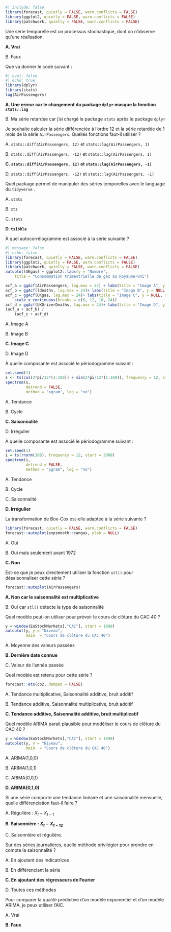 <!-- --- -->
<!-- title: "Analyse des séries temporelles avec R" -->
<!-- format: docx -->
<!-- output-file: "Analyse des séries temporelles avec R" -->
<!-- echo: false -->
<!-- --- -->

```r
#| include: false
library(forecast, quietly = FALSE, warn.conflicts = FALSE)
library(ggplot2, quietly = FALSE, warn.conflicts = FALSE)
library(patchwork, quietly = FALSE, warn.conflicts = FALSE)
```


::: {#exr-def-st}
Une série temporelle est un processus stochastique, dont on n'observe qu'une réalisation.

**A. Vrai**

B. Faux
:::

::: {#exr-err-dplyr-lag}
Que va donner le code suivant :
```r
#| eval: false
#| echo: true
library(dplyr)
library(stats)
lag(AirPassengers)
```

**A. Une erreur car le chargement du package `dplyr` masque la fonction `stats::lag`**

B. Ma série retardée car j'ai chargé le package `stats` après le package `dplyr`
:::

::: {#exr-lag-diff}
Je souhaite calculer la série différenciée à l'ordre 12 et la série retardée de 1 mois de la série `AirPassengers`.
Quelles fonctions faut-il utiliser ?

A. `stats::diff(AirPassengers, 12)` et `stats::lag(AirPassengers, 1)`

B. `stats::diff(AirPassengers, -12)` et `stats::lag(AirPassengers, 1)`

**C. `stats::diff(AirPassengers, 12)` et `stats::lag(AirPassengers, -1)`**

D. `stats::diff(AirPassengers, -12)` et `stats::lag(AirPassengers, -1)`
:::

::: {#exr-tsibble}
Quel package permet de manipuler des séries temporelles avec le language du `tidyverse` .

A. `stats`

B. `xts`

C. `stats`

**D. `tsibble`**
:::

::: {#exr-autocor}
À quel autocorrélogramme est associé à la série suivante ?

```r
#| message: false
#| echo: false
library(forecast, quietly = FALSE, warn.conflicts = FALSE)
library(ggplot2, quietly = FALSE, warn.conflicts = FALSE)
library(patchwork, quietly = FALSE, warn.conflicts = FALSE)
autoplot(UKgas) + ggplot2::labs(y = "Nombre",
	title = "Consommation trimestrielle de gaz au Royaume-Uni")

acf_a = ggAcf(AirPassengers, lag.max = 24) + labs(title = "Image A", y = NULL, x = NULL)
acf_b = ggAcf(ldeaths, lag.max = 24)+ labs(title = "Image B", y = NULL, x = NULL)
acf_c = ggAcf(UKgas, lag.max = 24)+ labs(title = "Image C", y = NULL, x = NULL) +
	scale_x_continuous(breaks = c(6, 12, 18, 24))
acf_d = ggAcf(UKDriverDeaths, lag.max = 24)+ labs(title = "Image D", y = NULL, x = NULL)
(acf_a + acf_b) /
	(acf_c + acf_d)
```

A. Image A

B. Image B

**C. Image C**

D. Image D
:::



::: {#exr-perod-bb}
À quelle composante est associé le périodogramme suivant :
```r
set.seed(1)
s <- ts(cos(2*pi/12*(1:100)) + sin(2*pi/12*(1:100)), frequency = 12, start = 2000)
spectrum(s, 
         detrend = FALSE,
         method = "pgram", log = "no")
```

A. Tendance

B. Cycle

**C. Saisonnalité**

D. Irrégulier
:::

::: {#exr-perod-bb}
À quelle composante est associé le périodogramme suivant :
```r
set.seed(1)
i = ts(rnorm(100), frequency = 12, start = 2000)
spectrum(i, 
         detrend = FALSE,
         method = "pgram", log = "no")
```

A. Tendance

B. Cycle

C. Saisonnalité

**D. Irrégulier**
:::

::: {#exr-bx}
La transformation de Box-Cox est-elle adaptée à la série suivante ?
```r
library(forecast, quietly = FALSE, warn.conflicts = FALSE)
forecast::autoplot(expsmooth::cangas, ylab = NULL)
```

A. Oui

B. Oui mais seulement avant 1972

**C. Non**
:::

::: {#exr-}
Est-ce que je peux directement utiliser la fonction `stl()` pour désaisonnaliser cette série ?
```r
forecast::autoplot(AirPassengers)
```

**A. Non car le saisonnalité est multiplicative**

B. Oui car `stl()` détecte la type de saisonnalité
:::

::: {#exr-cours-cac-40}
Quel modèle peut-on utiliser pour prévoir le cours de clôture du CAC 40 ?

```r
y = window(EuStockMarkets[,"CAC"], start = 1998)
autoplot(y, y = "Niveau",
         main  = "Cours de clôture du CAC 40")
```

A. Moyenne des valeurs passées

**B. Dernière date connue**

C. Valeur de l'année passée
:::


::: {#exr-ets-co2}
Quel modèle est retenu pour cette série ?
```r
forecast::ets(co2, damped = FALSE)
```
A. Tendance multiplicative, Saisonnalité additive, bruit additif

B. Tendance additive, Saisonnalité multiplicative, bruit additif

**C. Tendance additive, Saisonnalité additive, bruit multiplicatif**
:::

::: {#exr-cours-cac-40-arima}
Quel modèle ARIMA parait plausible pour modéliser le cours de clôture du CAC 40 ?

```r
y = window(EuStockMarkets[,"CAC"], start = 1998)
autoplot(y, y = "Niveau",
         main  = "Cours de clôture du CAC 40")
```

A. ARIMA(1,0,0)

B. ARIMA(1,0,1)

C. ARIMA(0,0,1)

**D. ARIMA(0,1,0)**
:::

::: {#exr-cours-tend-diff}
Si une série comporte une tendance linéaire et une saisonnalité mensuelle, quelle différenciation faut-il faire ?

A. Régulière : $X_t - X_{t-1}$

**B. Saisonnière : $X_t - X_{t-12}$**

C. Saisonnière et régulière.
:::

::: {#exr-series-journ}
Sur des séries journalières, quelle méthode privilégier pour prendre en compte la saisonnalité ?

A. En ajoutant des indicatrices

B. En différenciant la série

**C. En ajoutant des régresseurs de Fourier**

D. Toutes ces méthodes

:::


::: {#exr-qual-aic}
Pour comparer la qualité prédictive d'un modèle exponentiel et d'un modèle ARIMA, je peux utiliser l'AIC.

A. Vrai

**B. Faux**
:::

